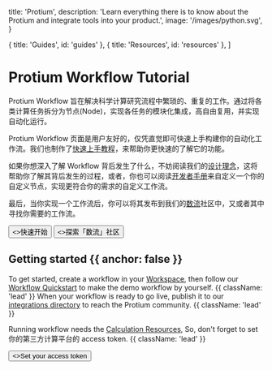 
  title: 'Protium',
  description:
    'Learn everything there is to know about the Protium and integrate tools into your product.',
  image: '/images/python.svg',
}

  { title: 'Guides', id: 'guides' },
  { title: 'Resources', id: 'resources' },
]

<HeroPattern />

# Protium Workflow Tutorial

Protium Workflow 旨在解决科学计算研究流程中繁琐的、重复的工作。通过将各类计算任务拆分为节点(Node)，实现各任务的模块化集成，高自由复用，并实现自动化运行。

Protium Workflow 页面是用户友好的，仅凭直觉即可快速上手构建你的自动化工作流。我们也制作了[快速上手教程]("#")，来帮助你更快速的了解它的功能。

如果你想深入了解 Workflow 背后发生了什么，不妨阅读我们的[设计理念](“#”)，这将帮助你了解其背后发生的过程，或者，你也可以阅读[开发者手册]("#")来自定义一个你的自定义节点，实现更符合你的需求的自定义工作流。

最后，当你实现一个工作流后，你可以将其发布到我们的[数流](#)社区中，又或者其中寻找你需要的工作流。

<div className="not-prose mb-16 mt-6 flex gap-3">
  <Button href="/workflow/quickstart" arrow="right">
    <>快速开始</>
  </Button>
  <Button href="/sdks" variant="outline">
    <>探索「数流」社区</>
  </Button>
</div>

## Getting started {{ anchor: false }}

To get started, create a workflow in your <a href={WorkflowSite}>Workspace</a>, 
then follow our [Workflow Quickstart](#) to make the demo workflow by yourself. {{ className: 'lead' }} 
When your workflow is ready to go live, publish it to our [integrations directory](#) to reach the Protium community. {{ className: 'lead' }}

Running workflow needs the [Calculation Resources](#), So, don't forget to set 你的第三方计算平台的 access token. {{ className: 'lead' }}

<div className="not-prose">
  <Button href="/sdks" variant="text" arrow="right">
    <>Set your access token</>
  </Button>
</div>


<Guides />  

<Resources /> 
